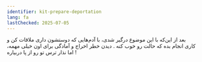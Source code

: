 ```yaml
---
identifier: kit-prepare-deportation
lang: fa
lastChecked: 2025-07-05
---
```


بعد از این‌که با این موضوع درگیر شدی، با آدم‌هایی که دوستشون داری ملاقات کن و کاری انجام بده که حالت رو خوب کنه
.
دیدن خطر اخراج و آمادگی برای اون خیلی مهمه،
اما نذار ترس تو رو از پا دربیاره
!

<BlockBox identifier="prepare-deportation">
    <Block identifier="prepare-deportation" collection="flyers"/>
</BlockBox>

